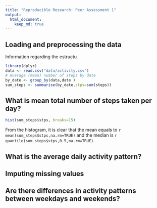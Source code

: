 ```yaml
---
title: "Reproducible Research: Peer Assessment 1"
output: 
  html_document:
    keep_md: true
---
```



## Loading and preprocessing the data
Information regarding the estructu

```r

library(dplyr)
data <- read.csv("data/activity.csv")
# Average (mean) number of steps by date
by_date <- group_by(data,date )
sum_steps <- summarise(by_date,stps=sum(steps))

```


## What is mean total number of steps taken per day?
```r
hist(sum_steps$stps, breaks=15)

```

From the histogram, it is clear that the mean equals to `r mean(sum_steps$stps,na.rm=TRUE)` and the median is `r quantile(sum_steps$stps,0.5,na.rm=TRUE)`.


## What is the average daily activity pattern?



## Imputing missing values



## Are there differences in activity patterns between weekdays and weekends?
